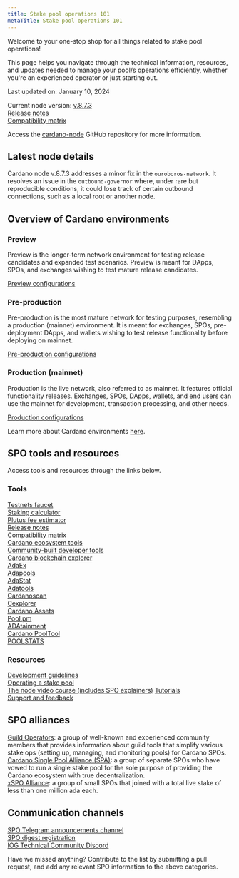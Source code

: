 ```yaml
---
title: Stake pool operations 101
metaTitle: Stake pool operations 101
---
```


Welcome to your one-stop shop for all things related to stake pool operations!

This page helps you navigate through the technical information, resources, and
updates needed to manage your pool/s operations efficiently, whether you're an
experienced operator or just starting out.

Last updated on: January 10, 2024

Current node version:
[v.8.7.3](https://github.com/IntersectMBO/cardano-node/releases/tag/8.7.3)  
[Release notes](https://docs.cardano.org/tools/release-notes/)  
[Compatibility matrix](https://docs.cardano.org/tools/comp-matrix/)

Access the
[cardano-node](https://github.com/input-output-hk/cardano-node#overview-of-the-cardano-node-repository)
GitHub repository for more information.

## Latest node details

Cardano node v.8.7.3 addresses a minor fix in the `ouroboros-network`. It
resolves an issue in the `outbound-governor` where, under rare but reproducible
conditions, it could lose track of certain outbound connections, such as a local
root or another node.

## Overview of Cardano environments

### Preview

Preview is the longer-term network environment for testing release candidates
and expanded test scenarios. Preview is meant for DApps, SPOs, and exchanges
wishing to test mature release candidates.

[Preview configurations](https://book.world.dev.cardano.org/environments.html#preview-testnet)

### Pre-production

Pre-production is the most mature network for testing purposes, resembling a
production (mainnet) environment. It is meant for exchanges, SPOs,
pre-deployment DApps, and wallets wishing to test release functionality before
deploying on mainnet.

[Pre-production configurations](https://book.world.dev.cardano.org/environments.html#pre-production-testnet)

### Production (mainnet)

Production is the live network, also referred to as mainnet. It features
official functionality releases. Exchanges, SPOs, DApps, wallets, and end users
can use the mainnet for development, transaction processing, and other needs.

[Production configurations](https://book.world.dev.cardano.org/environments.html#production-mainnet)

Learn more about Cardano environments
[here](https://docs.cardano.org/cardano-testnet/getting-started/#environments).

## SPO tools and resources

Access tools and resources through the links below.

### Tools

[Testnets faucet](https://docs.cardano.org/cardano-testnet/tools/faucet/)  
[Staking calculator](https://docs.cardano.org/cardano-testnet/tools/staking-calculator/)  
[Plutus fee estimator](https://docs.cardano.org/cardano-testnet/tools/plutus-fee-estimator/)  
[Release notes](https://docs.cardano.org/tools/release-notes/)  
[Compatibility matrix](https://docs.cardano.org/tools/comp-matrix/)  
[Cardano ecosystem tools](https://developers.cardano.org/tools/)  
[Community-built developer tools](https://www.essentialcardano.io/article/a-list-of-community-built-developer-tools-on-cardano)  
[Cardano blockchain explorer](https://explorer.cardano.org/en.html)  
[AdaEx](https://adaex.org/)  
[Adapools](https://adapools.org/)  
[AdaStat](https://adastat.net/transactions)  
[Adatools](https://adatools.io/)  
[Cardanoscan](https://cardanoscan.io/transactions)  
[Cexplorer](https://cexplorer.io/)  
[Cardano Assets](https://cardanoassets.com/)  
[Pool.pm](https://pool.pm/tokens)  
[ADAtainment](https://www.adatainment.com/index.php?page=home&lang=en)  
[Cardano PoolTool](https://pooltool.io/)  
[POOLSTATS](https://poolstats.org/#)

### Resources

[Development guidelines](https://docs.cardano.org/development-guidelines/installing-the-cardano-node/)  
[Operating a stake pool](https://docs.cardano.org/operating-a-stake-pool/creating-a-stake-pool)  
[The node video course (includes SPO explainers)](https://docs.cardano.org/development-guidelines/cardano-node-course/)
[Tutorials](https://docs.cardano.org/development-guidelines/transaction-tutorials/introduction/)  
[Support and feedback](https://docs.cardano.org/cardano-testnet/support-feedback/)

## SPO alliances

[Guild Operators](https://cardano-community.github.io/guild-operators/): a group
of well-known and experienced community members that provides information about
guild tools that simplify various stake ops (setting up, managing, and
monitoring pools) for Cardano SPOs.  
[Cardano Single Pool Alliance (SPA)](https://singlepoolalliance.net/): a group
of separate SPOs who have vowed to run a single stake pool for the sole purpose
of providing the Cardano ecosystem with true decentralization.  
[xSPO Alliance](https://www.xspo-alliance.org/): a group of small SPOs that
joined with a total live stake of less than one million ada each.

## Communication channels

[SPO Telegram announcements channel](https://t.me/SPOannouncements)  
[SPO digest registration](https://www.iogservices.io/register-for-the-spo-digest)  
[IOG Technical Community Discord](https://discord.gg/inputoutput)

Have we missed anything? Contribute to the list by submitting a pull request,
and add any relevant SPO information to the above categories.
